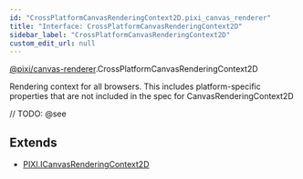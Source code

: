```yaml
---
id: "CrossPlatformCanvasRenderingContext2D.pixi_canvas_renderer"
title: "Interface: CrossPlatformCanvasRenderingContext2D"
sidebar_label: "CrossPlatformCanvasRenderingContext2D"
custom_edit_url: null
---
```


[@pixi/canvas-renderer](../modules/pixi_canvas_renderer).CrossPlatformCanvasRenderingContext2D


Rendering context for all browsers. This includes platform-specific properties that are not included in the spec for CanvasRenderingContext2D



// TODO: @see

        



## Extends
- [PIXI.ICanvasRenderingContext2D](../interfaces/PIXI.ICanvasRenderingContext2D.pixi_settings)




  